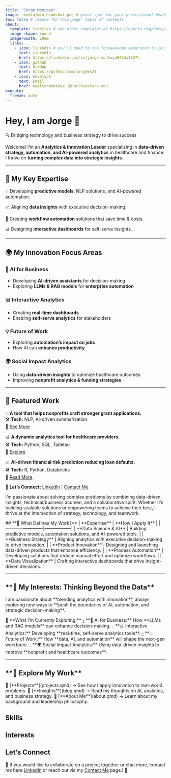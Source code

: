 ```yaml
---
title: "Jorge Montoya"
image:  media/min_headshot.png # great spot for your professional headshot :) 
toc: false # remove "On this page" table of contents
about: 
  template: trestles # see other templates at https://quarto.org/docs/websites/website-about.html#templates
  image-shape: round
  image-width: 20em
  links:
    - icon: linkedin # you'll need to the fontawesome extension to include icons: https://github.com/quarto-ext/fontawesome
      text: LinkedIn
      href: https://linkedin.com/in/jorge-montoya8454a8127/
    - icon: github
      text: GitHub
      href: https://github.com/jorgems21
    - icon: envelope
      text: Email
      href: mailto:montoya.j@northeastern.edu
execute: 
  freeze: auto
---
```


# **Hey, I am Jorge** 👋

::: animate.fadeIn
🔍 Bridging technology and business strategy to drive success
:::

Welcome! I’m an **Analytics & Innovation Leader** specializing in **data-driven strategy, automation, and AI-powered analytics** in healthcare and finance. I thrive on **turning complex data into strategic insights**.

------------------------------------------------------------------------

## **📌 My Key Expertise**

::::::: {.grid .cards}
::: {.card title="📊 Data Science & AI"}
💡 Developing **predictive models**, NLP solutions, and AI-powered automation.
:::

::: {.card title="🚀 Business Strategy"}
📈 Aligning **data insights** with executive decision-making.
:::

::: {.card title="⚙️ Process Automation"}
🤖 Creating **workflow automation** solutions that save time & costs.
:::

::: {.card title="📊 Data Visualization"}
📊 Designing **interactive dashboards** for self-serve insights.
:::
:::::::

------------------------------------------------------------------------

## **🌍 My Innovation Focus Areas**

::: panel-tabset
### 🚀 AI for Business

-   Developing **AI-driven assistants** for decision-making\
-   Exploring **LLMs & RAG models** for **enterprise automation**

### 📊 Interactive Analytics

-   Creating **real-time dashboards**\
-   Enabling **self-serve analytics** for stakeholders

### 💡 Future of Work

-   Exploring **automation's impact on jobs**\
-   How AI can **enhance productivity**

### 🌍 Social Impact Analytics

-   Using **data-driven insights** to optimize healthcare outcomes\
-   Improving **nonprofit analytics & funding strategies**
:::

------------------------------------------------------------------------

## **🚀 Featured Work**

::: {.card title="📌 AI-Powered Grant Assistant"}
💡 **A tool that helps nonprofits craft stronger grant applications.**\
🛠️ **Tech:** NLP, AI-driven summarization\
🔗 [See More](projects.qmd#grant-assistant)
:::

::: {.card title="📌 Healthcare Insights Dashboard"}
📊 **A dynamic analytics tool for healthcare providers.**\
🛠️ **Tech:** Python, SQL, Tableau\
🔗 [Explore](projects.qmd#health-dashboard)
:::

::: {.card title="📌 Predictive Risk Model"}
📈 **AI-driven financial risk prediction reducing loan defaults.**\
🛠️ **Tech:** R, Python, Databricks\
🔗 [Read More](projects.qmd#risk-model)
:::

📩 **Let’s Connect:** [LinkedIn](#) \| [Contact Me](contact.qmd)

I'm passionate about solving complex problems by combining data-driven insights, technical/business acumen, and a collaborative spirit. Whether it's building scalable solutions or empowering teams to achieve their best, I thrive at the intersection of strategy, technology, and teamwork.

\## \*\*🔹 What Defines My Work?\*\* \| \*\*Expertise\*\* \| \*\*How I Apply It\*\* \| \|-------------------------\|------------------\| \| \*\*Data Science & AI\*\* \| Building predictive models, automation solutions, and AI-powered tools. \| \| \*\*Business Strategy\*\* \| Aligning analytics with executive decision-making to drive innovation. \| \| \*\*Product Innovation\*\* \| Designing and launching data-driven products that enhance efficiency. \| \| \*\*Process Automation\*\* \| Developing solutions that reduce manual effort and optimize workflows. \| \| \*\*Data Visualization\*\* \| Crafting interactive dashboards that drive insight-driven decisions. \|

------------------------------------------------------------------------

## \*\*🌟 My Interests: Thinking Beyond the Data\*\*

I am passionate about \*\*blending analytics with innovation\*\*, always exploring new ways to \*\*push the boundaries of AI, automation, and strategic decision-making\*\*.

🎯 \*\*What I’m Currently Exploring:\*\* [-]{.underline} \*\*🚀 AI for Business:\*\* How \*\*LLMs and RAG models\*\* can enhance decision-making. [-]{.underline} \*\*📊 Interactive Analytics:\*\* Developing \*\*real-time, self-serve analytics tools\*\*. [-]{.underline} \*\*💡 Future of Work:\*\* How \*\*data, AI, and automation\*\* will shape the next-gen workforce. [-]{.underline} \*\*🌍 Social Impact Analytics:\*\* Using data-driven insights to improve \*\*nonprofit and healthcare outcomes\*\*.

------------------------------------------------------------------------

## \*\*🚀 Explore My Work\*\*

🔹 \[\*\*Projects\*\*\](projects.qmd) → See how I apply innovation to real-world problems. 🔹 \[\*\*Insights\*\*\](blog.qmd) → Read my thoughts on AI, analytics, and business strategy. 🔹 \[\*\*About Me\*\*\](about.qmd) → Learn about my background and leadership philosophy.

## Skills

## Interests

## Let's Connect

📩 If you would like to collaborate on a project together or chat more, contact me here [LinkedIn](www.linkedin.com/in/jorge-montoya8454a8127) or reach out via my [Contact Me](contact_me.qmd) page.! 🚀
